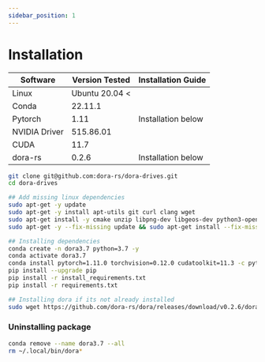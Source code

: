```yaml
---
sidebar_position: 1
---
```



# Installation

|Software|Version Tested|Installation Guide|
|--------|-------|------------------|
|Linux|Ubuntu 20.04 <||
|Conda|22.11.1||
|Pytorch|1.11|Installation below|
|NVIDIA Driver|515.86.01||
|CUDA|11.7||
|dora-rs|0.2.6|Installation below|

```bash
git clone git@github.com:dora-rs/dora-drives.git
cd dora-drives

## Add missing linux dependencies
sudo apt-get -y update 
sudo apt-get -y install apt-utils git curl clang wget
sudo apt-get install -y cmake unzip libpng-dev libgeos-dev python3-opencv libomp-dev
sudo apt-get -y --fix-missing update && sudo apt-get install --fix-missing -y libcudnn8 libqt5core5a libeigen3-dev cmake qtbase5-dev libpng16-16 libtiff5 python3-tk libgeos-dev build-essential libopenblas-dev libssl-dev 

## Installing dependencies
conda create -n dora3.7 python=3.7 -y
conda activate dora3.7
conda install pytorch=1.11.0 torchvision=0.12.0 cudatoolkit=11.3 -c pytorch -y
pip install --upgrade pip
pip install -r install_requirements.txt
pip install -r requirements.txt

## Installing dora if its not already installed
sudo wget https://github.com/dora-rs/dora/releases/download/v0.2.6/dora-v0.2.6-x86_64-Linux.zip && sudo unzip dora-v0.2.6-x86_64-Linux.zip -d /usr/local/bin 
``` 


### Uninstalling package

```bash
conda remove --name dora3.7 --all
rm ~/.local/bin/dora*
```
